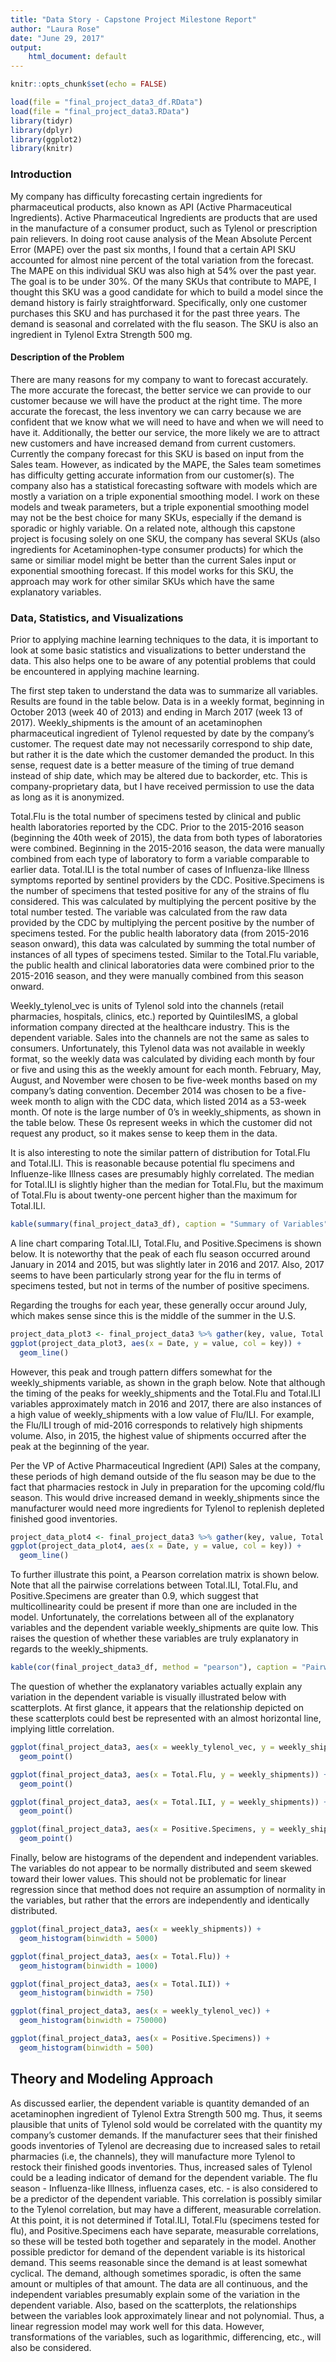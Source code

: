 ---
title: "Data Story - Capstone Project Milestone Report"
author: "Laura Rose"
date: "June 29, 2017"
output:
    html_document: default
---

```{r setup, include=TRUE, echo=FALSE, message=FALSE}
knitr::opts_chunk$set(echo = FALSE)
```
```{r}
load(file = "final_project_data3_df.RData")
load(file = "final_project_data3.RData")
library(tidyr)
library(dplyr)
library(ggplot2)
library(knitr)
```
### Introduction
  
  My company has difficulty forecasting certain ingredients for pharmaceutical products, also known as API (Active Pharmaceutical Ingredients). Active Pharmaceutical Ingredients are products that are used in the manufacture of a consumer product, such as Tylenol or prescription pain relievers. In doing root cause analysis of the Mean Absolute Percent Error (MAPE) over the past six months, I found that a certain API SKU accounted for almost nine percent of the total variation from the forecast. The MAPE on this individual SKU was also high at 54% over the past year. The goal is to be under 30%. Of the many SKUs that contribute to MAPE, I thought this SKU was a good candidate for which to build a model since the demand history is fairly straightforward. Specifically, only one customer purchases this SKU and has purchased it for the past three years. The demand is seasonal and correlated with the flu season. The SKU is also an ingredient in Tylenol Extra Strength 500 mg.
  
#### Description of the Problem
  
  There are many reasons for my company to want to forecast accurately. The more accurate the forecast, the better service we can provide to our customer because we will have the product at the right time. The more accurate the forecast, the less inventory we can carry because we are confident that we know what we will need to have and when we will need to have it. Additionally, the better our service, the more likely we are to attract new customers and have increased demand from current customers. Currently the company forecast for this SKU is based on input from the Sales team. However, as indicated by the MAPE, the Sales team sometimes has difficulty getting accurate information from our customer(s). The company also has a statistical forecasting software with models which are mostly a variation on a triple exponential smoothing model. I work on these models and tweak parameters, but a triple exponential smoothing model may not be the best choice for many SKUs, especially if the demand is sporadic or highly variable. On a related note, although this capstone project is focusing solely on one SKU, the company has several SKUs (also ingredients for Acetaminophen-type consumer products) for which the same or similiar model might be better than the current Sales input or exponential smoothing forecast. If this model works for this SKU, the approach may work for other similar SKUs which have the same explanatory variables.
  

### Data, Statistics, and Visualizations
  
  Prior to applying machine learning techniques to the data, it is important to look at some basic statistics and visualizations to better understand the data. This also helps one to be aware of any potential problems that could be encountered in applying machine learning.
  
  The first step taken to understand the data was to summarize all variables. Results are found in the table below. Data is in a weekly format, beginning in October 2013 (week 40 of 2013) and ending in March 2017 (week 13 of 2017). Weekly_shipments is the amount of an acetaminophen pharmaceutical ingredient of Tylenol requested by date by the company's customer. The request date may not necessarily correspond to ship date, but rather it is the date which the customer demanded the product. In this sense, request date is a better measure of the timing of true demand instead of ship date, which may be altered due to backorder, etc. This is company-proprietary data, but I have received permission to use the data as long as it is anonymized.
  
  Total.Flu is the total number of specimens tested by clinical and public health laboratories reported by the CDC. Prior to the 2015-2016 season (beginning the 40th week of 2015), the data from both types of laboratories were combined. Beginning in the 2015-2016 season, the data were manually combined from each type of laboratory to form a variable comparable to earlier data. Total.ILI is the total number of cases of Influenza-like Illness symptoms reported by sentinel providers by the CDC. Positive.Specimens is the number of specimens that tested positive for any of the strains of flu considered. This was calculated by multiplying the percent positive by the total number tested. The variable was calculated from the raw data provided by the CDC by multiplying the percent positive by the number of specimens tested. For the public health laboratory data (from 2015-2016 season onward), this data was calculated by summing the total number of instances of all types of specimens tested. Similar to the Total.Flu variable, the public health and clinical laboratories data were combined prior to the 2015-2016 season, and they were manually combined from this season onward.
  
  Weekly_tylenol_vec is units of Tylenol sold into the channels (retail pharmacies, hospitals, clinics, etc.) reported by QuintilesIMS, a global information company directed at the healthcare industry. This is the dependent variable. Sales into the channels are not the same as sales to consumers. Unfortunately, this Tylenol data was not available in weekly format, so the weekly data was calculated by dividing each month by four or five and using this as the weekly amount for each month. February, May, August, and November were chosen to be five-week months based on my company's dating convention. December 2014 was chosen to be a five-week month to align with the CDC data, which listed 2014 as a 53-week month. Of note is the large number of 0's in weekly_shipments, as shown in the table below. These 0s represent weeks in which the customer did not request any product, so it makes sense to keep them in the data.
  
  It is also interesting to note the similar pattern of distribution for Total.Flu and Total.ILI. This is reasonable because potential flu specimens and Influenze-like Illness cases are presumably highly correlated. The median for Total.ILI is slightly higher than the median for Total.Flu, but the maximum of Total.Flu is about twenty-one percent higher than the maximum for Total.ILI.

```{r}
kable(summary(final_project_data3_df), caption = "Summary of Variables")
```

A line chart comparing Total.ILI, Total.Flu, and Positive.Specimens is shown below. It is noteworthy that the peak of each flu season occurred around January in 2014 and 2015, but was slightly later in 2016 and 2017. Also, 2017 seems to have been particularly strong year for the flu in terms of specimens tested, but not in terms of the number of positive specimens. 
  
  Regarding the troughs for each year, these generally occur around July, which makes sense since this is the middle of the summer in the U.S.
  
```{r}
project_data_plot3 <- final_project_data3 %>% gather(key, value, Total.Flu, Total.ILI, Positive.Specimens)
ggplot(project_data_plot3, aes(x = Date, y = value, col = key)) +
  geom_line()
```

  However, this peak and trough pattern differs somewhat for the weekly_shipments variable, as shown in the graph below. Note that although the timing of the peaks for weekly_shipments and the Total.Flu and Total.ILI variables approximately match in 2016 and 2017, there are also instances of a high value of weekly_shipments with a low value of Flu/ILI. For example, the Flu/ILI trough of mid-2016 corresponds to relatively high shipments volume. Also, in 2015, the highest value of shipments occurred after the peak at the beginning of the year.
  
  Per the VP of Active Pharmaceutical Ingredient (API) Sales at the company, these periods of high demand outside of the flu season may be due to the fact that pharmacies restock in July in preparation for the upcoming cold/flu season. This would drive increased demand in weekly_shipments since the manufacturer would need more ingredients for Tylenol to replenish depleted finished good inventories.

```{r}
project_data_plot4 <- final_project_data3 %>% gather(key, value, Total.Flu, Total.ILI, Positive.Specimens, weekly_shipments)
ggplot(project_data_plot4, aes(x = Date, y = value, col = key)) +
  geom_line()
```

  To further illustrate this point, a Pearson correlation matrix is shown below. Note that all the pairwise correlations between Total.ILI, Total.Flu, and Positive.Specimens are greater than 0.9, which suggest that multicollinearity could be present if more than one are included in the model. Unfortunately, the correlations between all of the explanatory variables and the dependent variable weekly_shipments are quite low. This raises the question of whether these variables are truly explanatory in regards to the weekly_shipments.


```{r}
kable(cor(final_project_data3_df, method = "pearson"), caption = "Pairwise Correlations")
```

  The question of whether the explanatory variables actually explain any variation in the dependent variable is visually illustrated below with scatterplots. At first glance, it appears that the relationship depicted on these scatterplots could best be represented with an almost horizontal line, implying little correlation.

```{r}
ggplot(final_project_data3, aes(x = weekly_tylenol_vec, y = weekly_shipments)) +
  geom_point()
```
```{r}
ggplot(final_project_data3, aes(x = Total.Flu, y = weekly_shipments)) +
  geom_point()
```
```{r}
ggplot(final_project_data3, aes(x = Total.ILI, y = weekly_shipments)) +
  geom_point()
```
```{r}
ggplot(final_project_data3, aes(x = Positive.Specimens, y = weekly_shipments)) +
  geom_point()
```

  Finally, below are histograms of the dependent and independent variables. The variables do not appear to be normally distributed and seem skewed toward their lower values. This should not be problematic for linear regression since that method does not require an assumption of normality in the variables, but rather that the errors are independently and identically distributed.
  
```{r}
ggplot(final_project_data3, aes(x = weekly_shipments)) +
  geom_histogram(binwidth = 5000)
```
```{r}
ggplot(final_project_data3, aes(x = Total.Flu)) +
  geom_histogram(binwidth = 1000)
```
```{r}
ggplot(final_project_data3, aes(x = Total.ILI)) +
  geom_histogram(binwidth = 750)
```
```{r}
ggplot(final_project_data3, aes(x = weekly_tylenol_vec)) +
  geom_histogram(binwidth = 750000)
```
```{r}
ggplot(final_project_data3, aes(x = Positive.Specimens)) +
  geom_histogram(binwidth = 500)
```

## Theory and Modeling Approach
  
  As discussed earlier, the dependent variable is quantity demanded of an acetaminophen ingredient of Tylenol Extra Strength 500 mg. Thus, it seems plausible that units of Tylenol sold would be correlated with the quantity my company's customer demands. If the manufacturer sees that their finished goods inventories of Tylenol are decreasing due to increased sales to retail pharmacies (i.e, the channels), they will manufacture more Tylenol to restock their finished goods inventories. Thus, increased sales of Tylenol could be a leading indicator of demand for the dependent variable. 
  The flu season - Influenza-like Illness, influenza cases, etc. - is also considered to be a predictor of the dependent variable. This correlation is possibly similar to the Tylenol correlation, but may have a different, measurable correlation. At this point, it is not determined if Total.ILI, Total.Flu (specimens tested for flu), and Positive.Specimens each have separate, measurable correlations, so these will be tested both together and separately in the model. 
  Another possible predictor for demand of the dependent variable is its historical demand. This seems reasonable since the demand is at least somewhat cyclical. The demand, although sometimes sporadic, is often the same amount or multiples of that amount.
  The data are all continuous, and the independent variables presumably explain some of the variation in the dependent variable. Also, based on the scatterplots, the relationships between the variables look approximately linear and not polynomial. Thus, a linear regression model may work well for this data. However, transformations of the variables, such as logarithmic, differencing, etc., will also be considered.